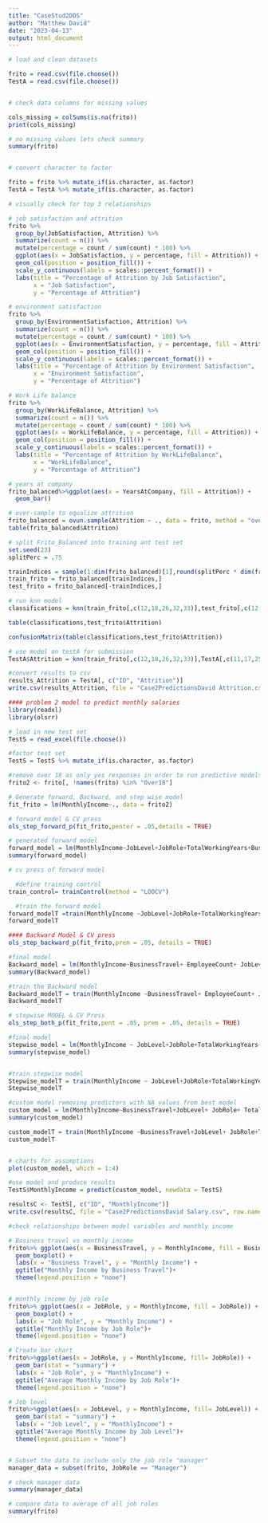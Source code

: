 ---
title: "CaseStud2DDS"
author: "Matthew David"
date: "2023-04-13"
output: html_document
---


```{r}
# load and clean datasets

frito = read.csv(file.choose())
TestA = read.csv(file.choose())


# check data columns for missing values 

cols_missing = colSums(is.na(frito))
print(cols_missing)

# no missing values lets check summary
summary(frito)


# convert character to factor

frito = frito %>% mutate_if(is.character, as.factor)
TestA = TestA %>% mutate_if(is.character, as.factor)

```


```{r}
# visually check for top 3 relationships

# job satisfaction and attrition 
frito %>%
  group_by(JobSatisfaction, Attrition) %>%
  summarize(count = n()) %>%
  mutate(percentage = count / sum(count) * 100) %>%
  ggplot(aes(x = JobSatisfaction, y = percentage, fill = Attrition)) +
  geom_col(position = position_fill()) +
  scale_y_continuous(labels = scales::percent_format()) +
  labs(title = "Percentage of Attrition by Job Satisfaction",
       x = "Job Satisfaction",
       y = "Percentage of Attrition")

# environment satisfaction
frito %>%
  group_by(EnvironmentSatisfaction, Attrition) %>%
  summarize(count = n()) %>%
  mutate(percentage = count / sum(count) * 100) %>%
  ggplot(aes(x = EnvironmentSatisfaction, y = percentage, fill = Attrition)) +
  geom_col(position = position_fill()) +
  scale_y_continuous(labels = scales::percent_format()) +
  labs(title = "Percentage of Attrition by Environment Satisfaction",
       x = "Environment Satisfaction",
       y = "Percentage of Attrition")

# Work Life balance
frito %>%
  group_by(WorkLifeBalance, Attrition) %>%
  summarize(count = n()) %>%
  mutate(percentage = count / sum(count) * 100) %>%
  ggplot(aes(x = WorkLifeBalance, y = percentage, fill = Attrition)) +
  geom_col(position = position_fill()) +
  scale_y_continuous(labels = scales::percent_format()) +
  labs(title = "Percentage of Attrition by WorkLifeBalance",
       x = "WorkLifeBalance",
       y = "Percentage of Attrition")

# years at company 
frito_balanced%>%ggplot(aes(x = YearsAtCompany, fill = Attrition)) +
  geom_bar()

```

```{r}
# over-sample to equalize attrition
frito_balanced = ovun.sample(Attrition ~ ., data = frito, method = "over", N = 1460)$data
table(frito_balanced$Attrition)

# split Frito_Balanced into training ant test set 
set.seed(23)
splitPerc = .75

trainIndices = sample(1:dim(frito_balanced)[1],round(splitPerc * dim(frito_balanced)[1]))
train_frito = frito_balanced[trainIndices,]
test_frito = frito_balanced[-trainIndices,]

# run knn model 
classifications = knn(train_frito[,c(12,18,26,32,33)],test_frito[,c(12,18,26,32,33)],train_frito$Attrition, prob = TRUE, k = 3)

table(classifications,test_frito$Attrition)

confusionMatrix(table(classifications,test_frito$Attrition))

# use model on testA for submission 
TestA$Attrition = knn(train_frito[,c(12,18,26,32,33)],TestA[,c(11,17,25,31,32)],train_frito$Attrition, prob = TRUE, k = 3)

#convert results to csv
results_Attrition = TestA[, c("ID", "Attrition")]
write.csv(results_Attrition, file = "Case2PredictionsDavid Attrition.csv", row.names = FALSE)
```


```{r}
#### problem 2 model to predict monthly salaries
library(readxl)
library(olsrr)

# load in new test set
TestS = read_excel(file.choose())

#factor test set 
TestS = TestS %>% mutate_if(is.character, as.factor)

#remove over 18 as only yes responses in order to run predictive models
frito2 <- frito[, !names(frito) %in% "Over18"]
```

```{r}
# Generate forward, Backward, and step wise model
fit_frito = lm(MonthlyIncome~., data = frito2)

# forward model & CV press
ols_step_forward_p(fit_frito,penter = .05,details = TRUE)

# generated forward model 
forward_model = lm(MonthlyIncome~JobLevel+JobRole+TotalWorkingYears+BusinessTravel , data = frito2)
summary(forward_model)

# cv press of forward model 

  #define training control
train_control= trainControl(method = "LOOCV")

  #train the forward model
forward_modelT =train(MonthlyIncome ~JobLevel+JobRole+TotalWorkingYears+BusinessTravel, data = frito2,trControl = train_control, method = "lm")
forward_modelT

#### Backward Model & CV press 
ols_step_backward_p(fit_frito,prem = .05, details = TRUE)

#final model 
Backward_model = lm(MonthlyIncome~BusinessTravel+ EmployeeCount+ JobLevel+ JobRole+ StandardHours+ TotalWorkingYears+YearsSinceLastPromotion+ YearsWithCurrManager , data= frito2)
summary(Backward_model)

#train the Backward model
Backward_modelT = train(MonthlyIncome ~BusinessTravel+ EmployeeCount+ JobLevel+ JobRole+ StandardHours+ TotalWorkingYears+YearsSinceLastPromotion+ YearsWithCurrManager, data = frito2,trControl= train_control, method = "lm")
Backward_modelT

# stepwise MODEL & CV Press
ols_step_both_p(fit_frito,pent = .05, prem = .05, details = TRUE)

#final model 
stepwise_model = lm(MonthlyIncome ~ JobLevel+JobRole+TotalWorkingYears+BusinessTravel, data = frito2) 
summary(stepwise_model)


#train stepwise model
Stepwise_modelT = train(MonthlyIncome ~ JobLevel+JobRole+TotalWorkingYears+BusinessTravel, data = frito2,trControl= train_control, method = "lm")
Stepwise_modelT

#custom model removing predictors with NA values from best model
custom_model = lm(MonthlyIncome~BusinessTravel+JobLevel+ JobRole+ TotalWorkingYears+YearsSinceLastPromotion+ YearsWithCurrManager, data = frito2)
summary(custom_model)

custom_modelT = train(MonthlyIncome ~BusinessTravel+JobLevel+ JobRole+TotalWorkingYears+YearsSinceLastPromotion+ YearsWithCurrManager,data = frito2,trControl= train_control, method = "lm")
custom_modelT


# charts for assumptions 
plot(custom_model, which = 1:4)

#use model and produce results 
TestS$MonthlyIncome = predict(custom_model, newdata = TestS)

resultsC <- TestS[, c("ID", "MonthlyIncome")]
write.csv(resultsC, file = "Case2PredictionsDavid Salary.csv", row.names = FALSE)

```

```{r}
#check relationships between model variables and monthly income

# Business travel vs monthly income
frito%>% ggplot(aes(x = BusinessTravel, y = MonthlyIncome, fill = BusinessTravel)) + 
  geom_boxplot() +
  labs(x = "Business Travel", y = "Monthly Income") +
  ggtitle("Monthly Income by Business Travel")+
  theme(legend.position = "none")


# monthly income by job role
frito%>% ggplot(aes(x = JobRole, y = MonthlyIncome, fill = JobRole)) + 
  geom_boxplot() +
  labs(x = "Job Role", y = "Monthly Income") +
  ggtitle("Monthly Income by Job Role")+
  theme(legend.position = "none")

# Create bar chart
frito%>%ggplot(aes(x = JobRole, y = MonthlyIncome, fill= JobRole)) +
  geom_bar(stat = "summary") +
  labs(x = "Job Role", y = "MonthlyIncome") +
  ggtitle("Average Monthly Income by Job Role")+
  theme(legend.position = "none")

# Job level 
frito%>%ggplot(aes(x = JobLevel, y = MonthlyIncome, fill= JobLevel)) +
  geom_bar(stat = "summary") +
  labs(x = "Job Level", y = "MonthlyIncome") +
  ggtitle("Average Monthly Income by Job Level")+
  theme(legend.position = "none")


# Subset the data to include only the job role "manager"
manager_data = subset(frito, JobRole == "Manager")

# check manager data
summary(manager_data)

# compare data to average of all job roles 
summary(frito)
```